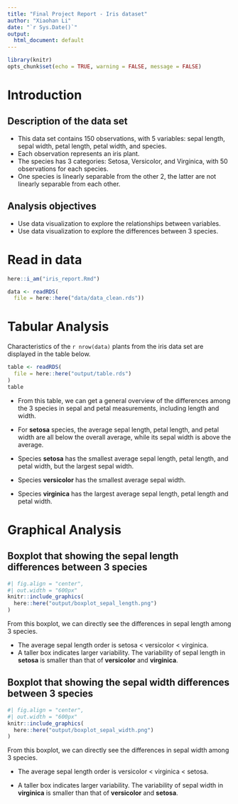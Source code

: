 ```yaml
---
title: "Final Project Report - Iris dataset"
author: "Xiaohan Li"
date: "`r Sys.Date()`"
output:
  html_document: default
---
```


```r
library(knitr)
opts_chunk$set(echo = TRUE, warning = FALSE, message = FALSE)
```



# Introduction

## Description of the data set

 - This data set contains 150 observations, with 5 variables: sepal length, sepal width, petal length, petal width, and species. 
 - Each observation represents an iris plant.
 - The species has 3 categories: Setosa, Versicolor, and Virginica, with 50 observations for each species.
 - One species is linearly separable from the other 2, the latter are not linearly separable from each other.


## Analysis objectives

 - Use data visualization to explore the relationships between variables.
 - Use data visualization to explore the differences between 3 species.

# Read in data
```r
here::i_am("iris_report.Rmd")

data <- readRDS(
  file = here::here("data/data_clean.rds"))
```


# Tabular Analysis

Characteristics of the `r nrow(data)` plants from the iris data set are displayed in the table below.

```r
table <- readRDS(
  file = here::here("output/table.rds")
)
table
```

 - From this table, we can get a general overview of the differences among the 3 species in sepal and petal measurements, including length and width.

 - For __setosa__ species, the average sepal length, petal length, and petal width are all below the overall average, while its sepal width is above the average.

 - Species __setosa__ has the smallest average sepal length, petal length, and petal width, but the largest sepal width.
 
 - Species __versicolor__ has the smallest average sepal width.
 
 - Species __virginica__ has the largest average sepal length, petal length and petal width.


# Graphical Analysis
## Boxplot that showing the sepal length differences between 3 species
```r
#| fig.align = "center",
#| out.width = "600px"
knitr::include_graphics(
  here::here("output/boxplot_sepal_length.png")
)
```

From this boxplot, we can directly see the differences in sepal length among 3 species. 

 - The average sepal length order is setosa < versicolor < virginica.
 - A taller box indicates larger variability. The variability of sepal length in __setosa__ is smaller than that of __versicolor__ and __virginica__.


## Boxplot that showing the sepal width differences between 3 species
```r
#| fig.align = "center",
#| out.width = "600px"
knitr::include_graphics(
  here::here("output/boxplot_sepal_width.png")
)
```

From this boxplot, we can directly see the differences in sepal width among 3 species. 

 - The average sepal length order is versicolor < virginica < setosa.
 
 - A taller box indicates larger variability. The variability of sepal width in __virginica__ is smaller than that of __versicolor__ and __setosa__.